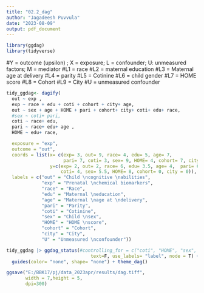```yaml
---
title: "02.2_dag"
author: "Jagadeesh Puvvula"
date: "2023-08-09"
output: pdf_document
---
```


```r
library(ggdag)
library(tidyverse)
```

#Y = outcome (upsilon) ; X = exposure; L = confounder; U: unmeasured factors; M = mediator
#L1 = race
#L2 = maternal education
#L3 = Maternal age at delivery
#L4 = parity
#L5 = Cotinine
#L6 = child gender
#L7 = HOME score
#L8 = Cohort
#L9 = City
#U = unmeasured confounder
```r
tidy_ggdag<- dagify(
  out ~ exp ,
  exp ~ race + edu + coti + cohort + city+ age,
  out ~ sex + age + HOME + pari + cohort+ city+ coti+ edu+ race,
  #sex ~ coti+ pari,
  coti ~ race+ edu,
  pari ~ race+ edu+ age ,
  HOME ~ edu+ race,

  exposure = "exp",
  outcome = "out",
  coords = list(x= c(exp= 3, out= 9, race= 4, edu= 5, age= 7,  
                     pari= 7, coti= 3, sex= 9, HOME= 4, cohort= 7, city = 6),
                y=c(exp= 2, out= 2, race= 6, edu= 3.5, age= 4,  pari= 6, 
                    coti= 4, sex= 5.5, HOME= 8, cohort= 0, city = 0)),
  labels = c("out" = "Child \ncognitive \nabilities",
             "exp" = "Prenatal \nchemical biomarkers",
             "race" = "Race",
             "edu" = "Maternal \neducation",
             "age" = "Maternal \nage at \ndelivery",
             "pari" = "Parity",
             "coti" = "Cotinine",
             "sex" = "Child \nsex",
             "HOME" = "HOME \nscore",
             "cohort" = "Cohort",
             "city" = "City",
             "U" = "Unmeasured \nconfounder"))
```

```r
tidy_ggdag |> ggdag_status(#controlling_for = c("coti", "HOME", "sex", "age", "pari", "race"),
                               text=F, use_labels= "label", node = T) +
  guides(color= "none", shape= "none") + theme_dag()

```

```r
ggsave("E:/BBK17/pj/data_2023apr/results/dag.tiff", 
       width = 7,height = 5,
       dpi=300)
```


